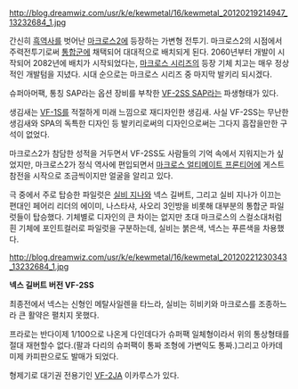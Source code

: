 http://blog.dreamwiz.com/usr/k/e/kewmetal/16/kewmetal_20120219214947_13232684_1.jpg

간신히 [[흑역사]]를 벗어난 [[마크로스2]]에 등장하는 가변형 전투기. 마크로스2의 시점에서 주력전투기로써 [[통합군]]에 채택되어 대대적으로 배치되게 된다. 2060년부터 개발이 시작되어 2082년에 배치가 시작되었다는, [[마크로스 시리즈]]의 등장 기체 치고는 매우 정상적인 개발텀을 지녔다. 시대 순으로는 마크로스 시리즈 중 마지막 발키리 되시겠다.

슈퍼아머팩, 통칭 SAP라는 옵션 장비를 부착한 [[VF-2SS SAP]]라는 파생형태가 있다. 

생김새는 [[VF-1]]S를 적절하게 미래 느낌으로 재디자인한 생김새. 사실 VF-2SS는 무난한 생김새와 SPA의 독특한 디자인 등 발키리로써의 디자인으로써는 그다지 흠잡을만한 구석이 없었다. 

마크로스2가 참담한 성적을 거두면서 VF-2SS도 사람들의 기억 속에서 지워지는가 싶었지만, 마크로스2가 정식 역사에 편입되면서 [[마크로스 얼티메이트 프론티어]]에 게스트 참전을 시작으로 조금씩이지만 얼굴을 알리고 있다.

극 중에서 주로 탑승한 파일럿은 [[실비 지나]]와 넥스 길버트, 그리고 실비 지나가 이끄는 편대인 페어리 리더의 에이미, 나스타샤, 사오리 3인방을 비롯해 대부분의 통합군 파일럿들이 탑승했다.
기체별로 디자인의 큰 차이는 없지만 초대 마크로스의 스컬소대처럼 흰 기체에 포인트컬러로 파일럿을 구분하는데, 실비는 붉은색, 넥스는 푸른색을 차용했다.

http://blog.dreamwiz.com/usr/k/e/kewmetal/16/kewmetal_20120221230343_13232684_1.jpg

'''넥스 길버트 버전 VF-2SS'''

최종전에서 넥스는 신형인 메탈사일렌을 타느라, 실비는 히비키와 마크로스를 조종하느라 큰 활약은 펼치지 못했다.

프라로는 반다이제 1/100으로 나온게 다인데다가 슈퍼팩 일체형이라서 위의 통상형태를 절대 재현할수 없다.(팔과 다리의 슈퍼팩이 통짜 조형에 가변익도 통짜.)그리고 아카데미제 카피판으로도 발매가 되었다.

형제기로 대기권 전용기인 [[VF-2JA]] 이카루스가 있다.
